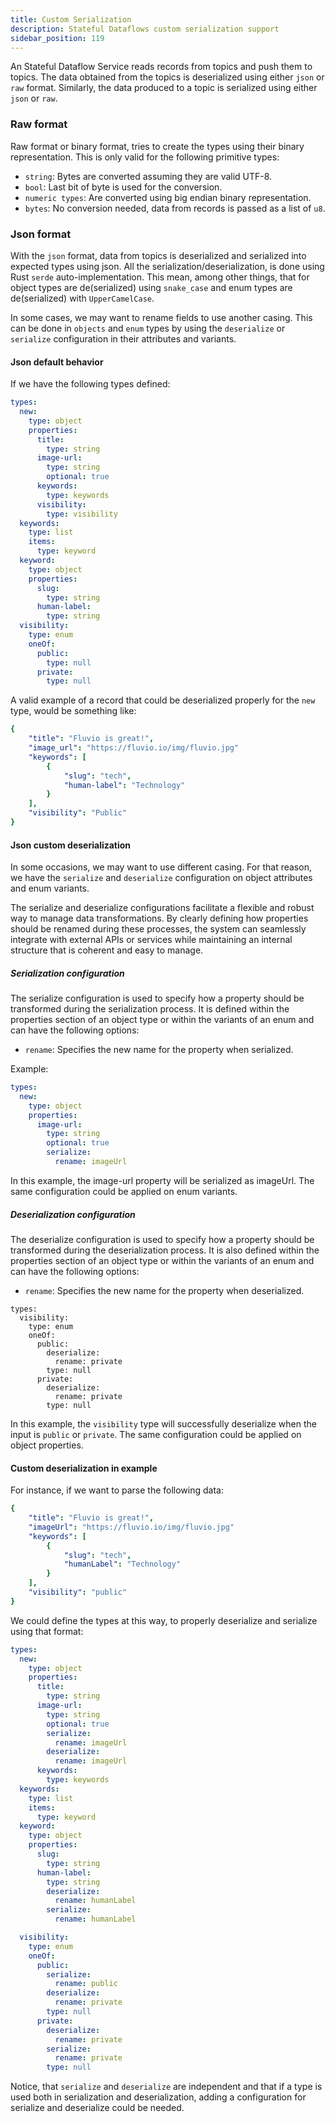 ```yaml
---
title: Custom Serialization
description: Stateful Dataflows custom serialization support
sidebar_position: 119
---
```


An Stateful Dataflow Service reads records from topics and push them to topics.
The data obtained from the topics is deserialized using either `json` or `raw` format. Similarly,
the data produced to a topic is serialized using either `json` or `raw`.

### Raw format

Raw format or binary format, tries to create the types using their binary representation. This is only valid for the following primitive types:

- `string`: Bytes are converted assuming they are valid UTF-8.
- `bool`: Last bit of byte is used for the conversion.
- `numeric types`: Are converted using big endian binary representation.
- `bytes`: No conversion needed, data from records is passed as a list of `u8`.

### Json format

With the `json` format, data from topics is deserialized and serialized into expected types using json. 
All the serialization/deserialization, is done using Rust `serde` auto-implementation.
This mean, among other things, that for object types are de(serialized) using `snake_case` and enum types are de(serialized) with `UpperCamelCase`.

In some cases, we may want to rename fields to use another casing. This can be done in `objects` and `enum` types by using the `deserialize` or `serialize` configuration in their attributes and variants.

#### Json default behavior

If we have the following types defined:

```yaml
types:
  new:
    type: object
    properties:
      title:
        type: string
      image-url:
        type: string
        optional: true
      keywords:
        type: keywords
      visibility:
        type: visibility
  keywords:
    type: list
    items:
      type: keyword
  keyword:
    type: object
    properties:
      slug:
        type: string
      human-label:
        type: string
  visibility:
    type: enum
    oneOf:
      public:
        type: null
      private:
        type: null
```

A valid example of a record that could be deserialized properly for the `new` type, would be something like:

```yaml
{
    "title": "Fluvio is great!",
    "image_url": "https://fluvio.io/img/fluvio.jpg"
    "keywords": [
        {
            "slug": "tech",
            "human-label": "Technology"
        }
    ],
    "visibility": "Public"
}
```

#### Json custom deserialization

In some occasions, we may want to use different casing. For that reason, we have the `serialize` and `deserialize` configuration on object attributes and enum variants.

The serialize and deserialize configurations facilitate a flexible and robust way to manage data transformations. By clearly defining how properties should be renamed during these processes, the system can seamlessly integrate with external APIs or services while maintaining an internal structure that is coherent and easy to manage.

##### Serialization configuration

The serialize configuration is used to specify how a property should be transformed during the serialization process. It is defined within the properties section of an object type or within the variants of an enum and can have the following options:
- `rename`: Specifies the new name for the property when serialized.

Example:
```yaml
types:
  new:
    type: object
    properties:
      image-url:
        type: string
        optional: true
        serialize:
          rename: imageUrl
```

In this example, the image-url property will be serialized as imageUrl. The same configuration could be applied on enum variants.


##### Deserialization configuration

The deserialize configuration is used to specify how a property should be transformed during the deserialization process. It is also defined within the properties section of an object type or within the variants of an enum and can have the following options:

- `rename`: Specifies the new name for the property when deserialized.

```
types:
  visibility:
    type: enum
    oneOf:
      public:
        deserialize:
          rename: private
        type: null
      private:
        deserialize:
          rename: private
        type: null
```
In this example, the `visibility` type will successfully deserialize when the input is `public` or `private`. The same configuration could be applied on object properties.

#### Custom deserialization in example

For instance, if we want to parse the following data:

```yaml
{
    "title": "Fluvio is great!",
    "imageUrl": "https://fluvio.io/img/fluvio.jpg"
    "keywords": [
        {
            "slug": "tech",
            "humanLabel": "Technology"
        }
    ],
    "visibility": "public"
}
```

We could define the types at this way, to properly deserialize and serialize using that format:

```yaml
types:
  new:
    type: object
    properties:
      title:
        type: string
      image-url:
        type: string
        optional: true
        serialize:
          rename: imageUrl
        deserialize:
          rename: imageUrl
      keywords:
        type: keywords
  keywords:
    type: list
    items:
      type: keyword
  keyword:
    type: object
    properties:
      slug:
        type: string
      human-label:
        type: string
        deserialize:
          rename: humanLabel
        serialize:
          rename: humanLabel

  visibility:
    type: enum
    oneOf:
      public:
        serialize:
          rename: public
        deserialize:
          rename: private
        type: null
      private:
        deserialize:
          rename: private
        serialize:
          rename: private
        type: null
```

Notice, that `serialize` and `deserialize` are independent and that if a type is used both in serialization and deserialization, adding a configuration for serialize and deserialize could be needed.